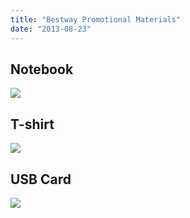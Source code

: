 ```yaml
---
title: "Bestway Promotional Materials"
date: "2013-08-23"
---
```



## Notebook

![](https://bradford.digital/bradford-digital/wp-content/uploads/bestway-promotional_notebook.jpg)

## T-shirt

![](https://bradford.digital/bradford-digital/wp-content/uploads/bestway-promotional_t-shirt.jpg)

## USB Card

![](https://bradford.digital/bradford-digital/wp-content/uploads/bestway-promotional_usb-card.jpg)

